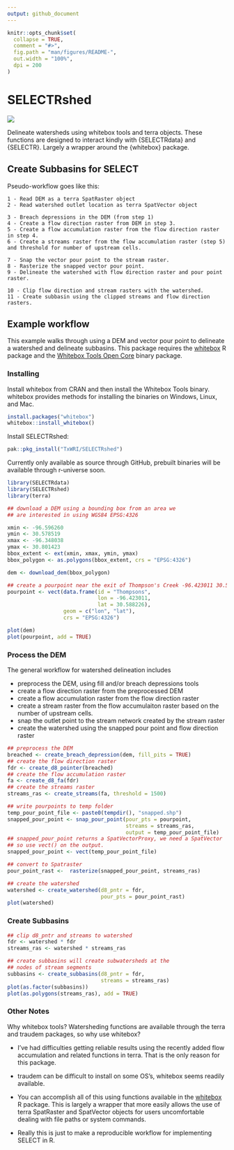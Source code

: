 ```yaml
---
output: github_document
---
```


<!-- README.md is generated from README.Rmd. Please edit that file -->

```r
knitr::opts_chunk$set(
  collapse = TRUE,
  comment = "#>",
  fig.path = "man/figures/README-",
  out.width = "100%",
  dpi = 200
)
```

# SELECTRshed

<!-- badges: start -->
[![](https://img.shields.io/badge/lifecycle-experimental-orange.svg)](https://lifecycle.r-lib.org/articles/stages.html#experimental)
<!-- badges: end -->

Delineate watersheds using whitebox tools and terra objects.
These functions are designed to interact kindly with {SELECTRdata} and {SELECTR}. Largely a wrapper around the {whitebox} package.



## Create Subbasins for SELECT

Pseudo-workflow goes like this:

```
1 - Read DEM as a terra SpatRaster object
2 - Read watershed outlet location as terra SpatVector object

3 - Breach depressions in the DEM (from step 1)
4 - Create a flow direction raster from DEM in step 3.
5 - Create a flow accumulation raster from the flow direction raster in step 4.
6 - Create a streams raster from the flow accumulation raster (step 5) and threshold for number of upstream cells.

7 - Snap the vector pour point to the stream raster.
8 - Rasterize the snapped vector pour point.
9 - Delineate the watershed with flow direction raster and pour point raster.

10 - Clip flow direction and stream rasters with the watershed.
11 - Create subbasin using the clipped streams and flow direction rasters.
```

## Example workflow

This example walks through using a DEM and vector pour point to delineate 
a watershed and delineate subbasins. This package requires the [whitebox](https://whiteboxr.gishub.org/)
R package and the [Whitebox Tools Open Core](https://www.whiteboxgeo.com/)
binary package.

### Installing

Install whitebox from CRAN and then install the Whitebox Tools binary. 
whitebox provides methods for installing the binaries on Windows, Linux, and Mac.

```r
install.packages("whitebox")
whitebox::install_whitebox()
```

Install SELECTRshed:

```r
pak::pkg_install("TxWRI/SELECTRshed")
```

Currently only available as source through GitHub, prebuilt binaries will be available through r-universe soon.

```r
library(SELECTRdata)
library(SELECTRshed)
library(terra)

## download a DEM using a bounding box from an area we
## are interested in using WGS84 EPSG:4326

xmin <- -96.596260
ymin <- 30.578519 
xmax <- -96.348038
ymax <- 30.801423
bbox_extent <- ext(xmin, xmax, ymin, ymax)
bbox_polygon <- as.polygons(bbox_extent, crs = "EPSG:4326")

dem <- download_dem(bbox_polygon)

## create a pourpoint near the exit of Thompson's Creek -96.423011 30.588226
pourpoint <- vect(data.frame(id = "Thompsons",
                             lon = -96.423011,
                             lat = 30.588226),
                  geom = c("lon", "lat"),
                  crs = "EPSG:4326")

plot(dem)
plot(pourpoint, add = TRUE)
```

### Process the DEM

The general workflow for watershed delineation includes

- preprocess the DEM, using fill and/or breach depressions tools
- create a flow direction raster from the preprocessed DEM
- create a flow accumulation raster from the flow direction raster
- create a stream raster from the flow accumulaiton raster based on the number of upstream cells.
- snap the outlet point to the stream network created by the stream raster
- create the watershed using the snapped pour point and flow direction raster


```r
## preprocess the DEM
breached <- create_breach_depression(dem, fill_pits = TRUE)
## create the flow direction raster
fdr <- create_d8_pointer(breached)
## create the flow accumulation raster
fa <- create_d8_fa(fdr)
## create the streams raster
streams_ras <- create_streams(fa, threshold = 1500)

```


```r
## write pourpoints to temp folder
temp_pour_point_file <- paste0(tempdir(), "snapped.shp")
snapped_pour_point <- snap_pour_point(pour_pts = pourpoint,
                                      streams = streams_ras,
                                      output = temp_pour_point_file)
## snapped_pour_point returns a SpatVectorProxy, we need a SpatVector
## so use vect() on the output.
snapped_pour_point <- vect(temp_pour_point_file)

## convert to Spatraster
pour_point_rast <-  rasterize(snapped_pour_point, streams_ras)

## create the watershed
watershed <- create_watershed(d8_pntr = fdr, 
                              pour_pts = pour_point_rast)
plot(watershed)
```


### Create Subbasins


```r
## clip d8_pntr and streams to watershed
fdr <- watershed * fdr
streams_ras <- watershed * streams_ras

## create subbasins will create subwatersheds at the
## nodes of stream segments
subbasins <- create_subbasins(d8_pntr = fdr,
                              streams = streams_ras)
plot(as.factor(subbasins))
plot(as.polygons(streams_ras), add = TRUE)
```


### Other Notes

Why whitebox tools? Watersheding functions are available through the terra and traudem packages, so why use whitebox?

- I've had difficulties getting reliable results using the recently added flow accumulation and related functions in terra. That is the only reason for this package.

- traudem can be difficult to install on some OS's, whitebox seems readily available.

- You can accomplish all of this using functions available in the [whitebox](https://whiteboxr.gishub.org/) R package. This is largely a wrapper that more easily allows the use of terra SpatRaster and SpatVector objects for users uncomfortable dealing with file paths or system commands.

- Really this is just to make a reproducible workflow for implementing SELECT in R.

